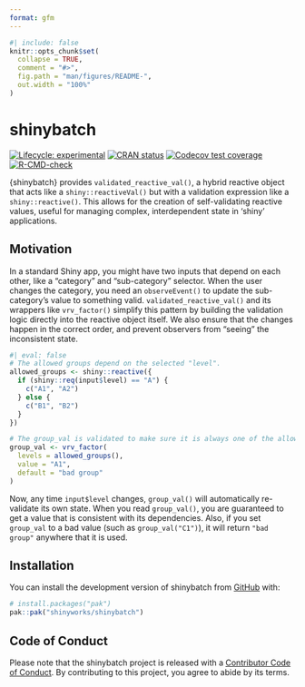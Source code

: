 ```yaml
---
format: gfm
---
```

<!-- README.md is generated from README.qmd. Please edit that file -->

```r
#| include: false
knitr::opts_chunk$set(
  collapse = TRUE,
  comment = "#>",
  fig.path = "man/figures/README-",
  out.width = "100%"
)
```

# shinybatch

<!-- badges: start -->
[![Lifecycle: experimental](https://img.shields.io/badge/lifecycle-experimental-orange.svg)](https://lifecycle.r-lib.org/articles/stages.html#experimental)
[![CRAN status](https://www.r-pkg.org/badges/version/shinybatch)](https://CRAN.R-project.org/package=shinybatch)
[![Codecov test coverage](https://codecov.io/gh/shinyworks/shinybatch/graph/badge.svg)](https://app.codecov.io/gh/shinyworks/shinybatch)
[![R-CMD-check](https://github.com/shinyworks/shinybatch/actions/workflows/R-CMD-check.yaml/badge.svg)](https://github.com/shinyworks/shinybatch/actions/workflows/R-CMD-check.yaml)
<!-- badges: end -->

{shinybatch} provides `validated_reactive_val()`, a hybrid reactive object that acts like a `shiny::reactiveVal()` but with a validation expression like a `shiny::reactive()`. This allows for the creation of self-validating reactive values, useful for managing complex, interdependent state in 'shiny' applications.

## Motivation

In a standard Shiny app, you might have two inputs that depend on each other, like a "category" and "sub-category" selector. When the user changes the category, you need an `observeEvent()` to update the sub-category's value to something valid. `validated_reactive_val()` and its wrappers like `vrv_factor()` simplify this pattern by building the validation logic directly into the reactive object itself. We also ensure that the changes happen in the correct order, and prevent observers from "seeing" the inconsistent state.

```r
#| eval: false
# The allowed groups depend on the selected "level".
allowed_groups <- shiny::reactive({
  if (shiny::req(input$level) == "A") {
    c("A1", "A2")
  } else {
    c("B1", "B2")
  }
})

# The group_val is validated to make sure it is always one of the allowed groups, returning "bad group" if not.
group_val <- vrv_factor(
  levels = allowed_groups(),
  value = "A1",
  default = "bad group"
)
```

Now, any time `input$level` changes, `group_val()` will automatically re-validate its own state. When you read `group_val()`, you are guaranteed to get a value that is consistent with its dependencies. Also, if you set `group_val` to a bad value (such as `group_val("C1")`), it will return `"bad group"` anywhere that it is used.

## Installation

You can install the development version of shinybatch from [GitHub](https://github.com/) with:

``` r
# install.packages("pak")
pak::pak("shinyworks/shinybatch")
```

## Code of Conduct

Please note that the shinybatch project is released with a [Contributor Code of Conduct](https://shinyworks.github.io/shinybatch/CODE_OF_CONDUCT.html). By contributing to this project, you agree to abide by its terms.
